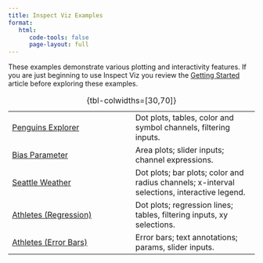 ```yaml
---
title: Inspect Viz Examples
format: 
   html: 
      code-tools: false
      page-layout: full
---
```


These examples demonstrate various plotting and interactivity features. If you are just beginning to use Inspect Viz you review the [Getting Started](../index.qmd) article before exploring these examples.

|  |  |
|------------------------------------|------------------------------------|
| [Penguins Explorer](penguins/index.qmd) | Dot plots, tables, color and symbol channels, filtering inputs. |
| [Bias Parameter](bias-parameter/index.qmd) | Area plots; slider inputs; channel expressions. |
| [Seattle Weather](seattle-weather/index.qmd) | Dot plots; bar plots; color and radius channels; x-interval selections, interactive legend. |
| [Athletes (Regression)](athletes-regression/index.qmd) | Dot plots; regression lines; tables, filtering inputs, xy selections. |
| [Athletes (Error Bars)](athletes-errorbars/index.qmd) | Error bars; text annotations; params, slider inputs. |


: {tbl-colwidths=\[30,70\]}